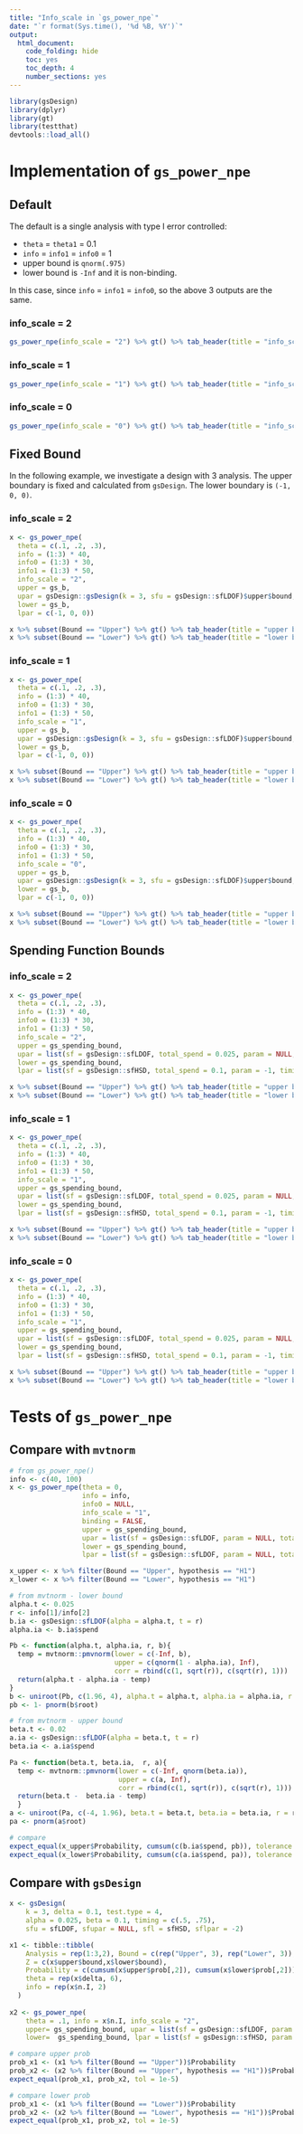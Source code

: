```yaml
---
title: "Info_scale in `gs_power_npe`"
date: "`r format(Sys.time(), '%d %B, %Y')`"
output:
  html_document:
    code_folding: hide
    toc: yes
    toc_depth: 4
    number_sections: yes
---
```


```r
library(gsDesign)
library(dplyr)
library(gt)
library(testthat)
devtools::load_all()
```

# Implementation of `gs_power_npe`

## Default {.tabset}

The default is a single analysis with type I error controlled:

- `theta` = `theta1` = 0.1
- `info` = `info1` = `info0` = 1
- upper bound is `qnorm(.975)`
- lower bound is `-Inf` and it is non-binding.

In this case, since `info` = `info1` = `info0`, so the above 3 outputs are the same.

### info_scale = 2
```r
gs_power_npe(info_scale = "2") %>% gt() %>% tab_header(title = "info_scale = 2")
```

### info_scale = 1
```r
gs_power_npe(info_scale = "1") %>% gt() %>% tab_header(title = "info_scale = 1")
```

### info_scale = 0
```r
gs_power_npe(info_scale = "0") %>% gt() %>% tab_header(title = "info_scale = 0")
```

## Fixed Bound {.tabset}

In the following example, we investigate a design with 3 analysis. 
The upper boundary is fixed and calculated from `gsDesign`.
The lower boundary is `(-1, 0, 0)`.

### info_scale = 2
```r
x <- gs_power_npe(
  theta = c(.1, .2, .3),
  info = (1:3) * 40, 
  info0 = (1:3) * 30,
  info1 = (1:3) * 50,
  info_scale = "2",
  upper = gs_b,
  upar = gsDesign::gsDesign(k = 3, sfu = gsDesign::sfLDOF)$upper$bound,
  lower = gs_b, 
  lpar = c(-1, 0, 0)) 

x %>% subset(Bound == "Upper") %>% gt() %>% tab_header(title = "upper bound under info_scale = 2")
x %>% subset(Bound == "Lower") %>% gt() %>% tab_header(title = "lower bound under info_scale = 2")
```

### info_scale = 1
```r
x <- gs_power_npe(
  theta = c(.1, .2, .3),
  info = (1:3) * 40, 
  info0 = (1:3) * 30,
  info1 = (1:3) * 50,
  info_scale = "1",
  upper = gs_b,
  upar = gsDesign::gsDesign(k = 3, sfu = gsDesign::sfLDOF)$upper$bound,
  lower = gs_b, 
  lpar = c(-1, 0, 0)) 

x %>% subset(Bound == "Upper") %>% gt() %>% tab_header(title = "upper bound under info_scale = 1")
x %>% subset(Bound == "Lower") %>% gt() %>% tab_header(title = "lower bound under info_scale = 1")
```

### info_scale = 0
```r
x <- gs_power_npe(
  theta = c(.1, .2, .3),
  info = (1:3) * 40, 
  info0 = (1:3) * 30,
  info1 = (1:3) * 50,
  info_scale = "0",
  upper = gs_b,
  upar = gsDesign::gsDesign(k = 3, sfu = gsDesign::sfLDOF)$upper$bound,
  lower = gs_b, 
  lpar = c(-1, 0, 0))

x %>% subset(Bound == "Upper") %>% gt() %>% tab_header(title = "upper bound under info_scale = 0")
x %>% subset(Bound == "Lower") %>% gt() %>% tab_header(title = "lower bound under info_scale = 0")
```

## Spending Function Bounds {.tabset}

### info_scale = 2 
```r
x <- gs_power_npe(
  theta = c(.1, .2, .3),
  info = (1:3) * 40,
  info0 = (1:3) * 30,
  info1 = (1:3) * 50,
  info_scale = "2",
  upper = gs_spending_bound,
  upar = list(sf = gsDesign::sfLDOF, total_spend = 0.025, param = NULL, timing = NULL),
  lower = gs_spending_bound,
  lpar = list(sf = gsDesign::sfHSD, total_spend = 0.1, param = -1, timing = NULL)) 

x %>% subset(Bound == "Upper") %>% gt() %>% tab_header(title = "upper bound under info_scale = 2")
x %>% subset(Bound == "Lower") %>% gt() %>% tab_header(title = "lower bound under info_scale = 2")
```

### info_scale = 1
```r
x <- gs_power_npe(
  theta = c(.1, .2, .3),
  info = (1:3) * 40,
  info0 = (1:3) * 30,
  info1 = (1:3) * 50,
  info_scale = "1",
  upper = gs_spending_bound,
  upar = list(sf = gsDesign::sfLDOF, total_spend = 0.025, param = NULL, timing = NULL),
  lower = gs_spending_bound,
  lpar = list(sf = gsDesign::sfHSD, total_spend = 0.1, param = -1, timing = NULL)) 

x %>% subset(Bound == "Upper") %>% gt() %>% tab_header(title = "upper bound under info_scale = 1")
x %>% subset(Bound == "Lower") %>% gt() %>% tab_header(title = "lower bound under info_scale = 1")
```

### info_scale = 0
```r
x <- gs_power_npe(
  theta = c(.1, .2, .3),
  info = (1:3) * 40,
  info0 = (1:3) * 30,
  info1 = (1:3) * 50,
  info_scale = "1",
  upper = gs_spending_bound,
  upar = list(sf = gsDesign::sfLDOF, total_spend = 0.025, param = NULL, timing = NULL),
  lower = gs_spending_bound,
  lpar = list(sf = gsDesign::sfHSD, total_spend = 0.1, param = -1, timing = NULL)) 

x %>% subset(Bound == "Upper") %>% gt() %>% tab_header(title = "upper bound under info_scale = 0")
x %>% subset(Bound == "Lower") %>% gt() %>% tab_header(title = "lower bound under info_scale = 0")
```




# Tests of `gs_power_npe`

## Compare with `mvtnorm`
```r
# from gs_power_npe()
info <- c(40, 100)
x <- gs_power_npe(theta = 0,
                  info = info,
                  info0 = NULL,
                  info_scale = "1",
                  binding = FALSE,
                  upper = gs_spending_bound,
                  upar = list(sf = gsDesign::sfLDOF, param = NULL, total_spend = 0.025),
                  lower = gs_spending_bound,
                  lpar = list(sf = gsDesign::sfLDOF, param = NULL, total_spend = 0.02))

x_upper <- x %>% filter(Bound == "Upper", hypothesis == "H1")
x_lower <- x %>% filter(Bound == "Lower", hypothesis == "H1")

# from mvtnorm - lower bound
alpha.t <- 0.025
r <- info[1]/info[2]
b.ia <- gsDesign::sfLDOF(alpha = alpha.t, t = r)
alpha.ia <- b.ia$spend

Pb <- function(alpha.t, alpha.ia, r, b){
  temp = mvtnorm::pmvnorm(lower = c(-Inf, b), 
                          upper = c(qnorm(1 - alpha.ia), Inf),
                          corr = rbind(c(1, sqrt(r)), c(sqrt(r), 1)))
  return(alpha.t - alpha.ia - temp)
}
b <- uniroot(Pb, c(1.96, 4), alpha.t = alpha.t, alpha.ia = alpha.ia, r = r)
pb <- 1- pnorm(b$root)

# from mvtnorm - upper bound
beta.t <- 0.02
a.ia <- gsDesign::sfLDOF(alpha = beta.t, t = r)
beta.ia <- a.ia$spend

Pa <- function(beta.t, beta.ia,  r, a){
  temp <- mvtnorm::pmvnorm(lower = c(-Inf, qnorm(beta.ia)), 
                           upper = c(a, Inf),
                           corr = rbind(c(1, sqrt(r)), c(sqrt(r), 1)))
  return(beta.t -  beta.ia - temp)
  }
a <- uniroot(Pa, c(-4, 1.96), beta.t = beta.t, beta.ia = beta.ia, r = r)
pa <- pnorm(a$root)

# compare  
expect_equal(x_upper$Probability, cumsum(c(b.ia$spend, pb)), tolerance = 1e-3)
expect_equal(x_lower$Probability, cumsum(c(a.ia$spend, pa)), tolerance = 1e-3)
```

## Compare with `gsDesign`
```r
x <- gsDesign(
    k = 3, delta = 0.1, test.type = 4, 
    alpha = 0.025, beta = 0.1, timing = c(.5, .75),
    sfu = sfLDOF, sfupar = NULL, sfl = sfHSD, sflpar = -2)

x1 <- tibble::tibble(
    Analysis = rep(1:3,2), Bound = c(rep("Upper", 3), rep("Lower", 3)),
    Z = c(x$upper$bound,x$lower$bound),
    Probability = c(cumsum(x$upper$prob[,2]), cumsum(x$lower$prob[,2])),
    theta = rep(x$delta, 6),
    info = rep(x$n.I, 2)
  ) 
  
x2 <- gs_power_npe(
    theta = .1, info = x$n.I, info_scale = "2",
    upper= gs_spending_bound, upar = list(sf = gsDesign::sfLDOF, param = NULL, total_spend = 0.025),
    lower=  gs_spending_bound, lpar = list(sf = gsDesign::sfHSD, param = -2, total_spend = 0.1))  

# compare upper prob
prob_x1 <- (x1 %>% filter(Bound == "Upper"))$Probability
prob_x2 <- (x2 %>% filter(Bound == "Upper", hypothesis == "H1"))$Probability
expect_equal(prob_x1, prob_x2, tol = 1e-5)

# compare lower prob
prob_x1 <- (x1 %>% filter(Bound == "Lower"))$Probability
prob_x2 <- (x2 %>% filter(Bound == "Lower", hypothesis == "H1"))$Probability
expect_equal(prob_x1, prob_x2, tol = 1e-5)
```
